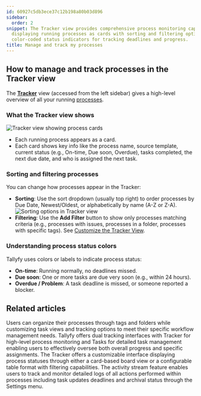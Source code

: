 ```yaml
---
id: 60927c5db3ece37c12b198a80b03d896
sidebar:
  order: 2
snippet: The Tracker view provides comprehensive process monitoring capabilities by
  displaying running processes as cards with sorting and filtering options while using
  color-coded status indicators for tracking deadlines and progress.
title: Manage and track my processes
---
```


## How to manage and track processes in the Tracker view

The **[Tracker](/products/pro/tracking-and-tasks/tracker-view/)** view (accessed from the left sidebar) gives a high-level overview of all your running [processes](/products/pro/tracking-and-tasks/processes/).

### What the Tracker view shows

![Tracker view showing process cards](https://screenshots.tallyfy.com/tallyfy%2Fpro%2Fdesktop-light-showcase-tracker-tab.png)

*   Each running process appears as a card.
*   Each card shows key info like the process name, source template, current status (e.g., On-time, Due soon, Overdue), tasks completed, the next due date, and who is assigned the next task.

### Sorting and filtering processes

You can change how processes appear in the Tracker:

*   **Sorting**: Use the sort dropdown (usually top right) to order processes by Due Date, Newest/Oldest, or alphabetically by name (A-Z or Z-A).
    ![Sorting options in Tracker view](https://screenshots.tallyfy.com/tallyfy%2Fpro%2Fdesktop-light-order-processes.png)
*   **Filtering**: Use the **Add Filter** button to show only processes matching criteria (e.g., processes with issues, processes in a folder, processes with specific tags). See [Customize the Tracker View](/products/pro/tracking-and-tasks/tracker-view/how-to-create-custom-views-in-tallyfy/).

### Understanding process status colors

Tallyfy uses colors or labels to indicate process status:

*   **On-time**: Running normally, no deadlines missed.
*   **Due soon**: One or more tasks are due very soon (e.g., within 24 hours).
*   **Overdue / Problem**: A task deadline is missed, or someone reported a blocker.


## Related articles
<CardGrid>
<LinkTitleCard header="<b>Tracker View > Organize processes</b>" href="/products/pro/tracking-and-tasks/tracker-view/organize-processes/" > Users can organize their processes through tags and folders while customizing task views and tracking options to meet their specific workflow management needs. </LinkTitleCard>
<LinkTitleCard header="<b>Pro > Tracking</b>" href="/products/pro/tracking-and-tasks/" > Tallyfy offers dual tracking interfaces with Tracker for high-level process monitoring and Tasks for detailed task management enabling users to effectively oversee both overall progress and specific assignments. </LinkTitleCard>
<LinkTitleCard header="<b>Tracking And Tasks > Tracker view</b>" href="/products/pro/tracking-and-tasks/tracker-view/" > The Tracker offers a customizable interface displaying process statuses through either a card-based board view or a configurable table format with filtering capabilities. </LinkTitleCard>
<LinkTitleCard header="<b>Tracker View > Check process activity</b>" href="/products/pro/tracking-and-tasks/tracker-view/how-can-i-track-process-activities-on-tallyfy/" > The activity stream feature enables users to track and monitor detailed logs of all actions performed within processes including task updates deadlines and archival status through the Settings menu. </LinkTitleCard>
</CardGrid>